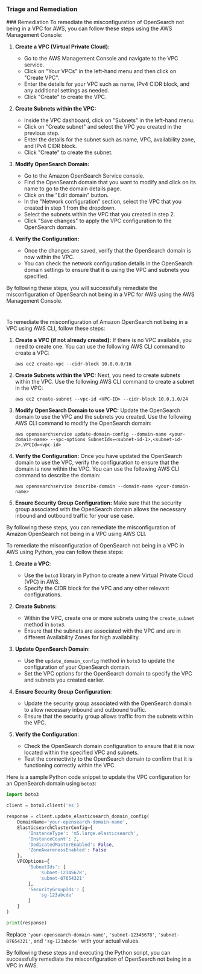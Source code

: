
### Triage and Remediation
<Tabs>
<Tab title='Remediation'>
### Remediation

<AccordionGroup>
<Accordion title='Using Console' defaultOpen='true'>
To remediate the misconfiguration of OpenSearch not being in a VPC for AWS, you can follow these steps using the AWS Management Console:

1. **Create a VPC (Virtual Private Cloud):**
   - Go to the AWS Management Console and navigate to the VPC service.
   - Click on "Your VPCs" in the left-hand menu and then click on "Create VPC".
   - Enter the details for your VPC such as name, IPv4 CIDR block, and any additional settings as needed.
   - Click "Create" to create the VPC.

2. **Create Subnets within the VPC:**
   - Inside the VPC dashboard, click on "Subnets" in the left-hand menu.
   - Click on "Create subnet" and select the VPC you created in the previous step.
   - Enter the details for the subnet such as name, VPC, availability zone, and IPv4 CIDR block.
   - Click "Create" to create the subnet.

3. **Modify OpenSearch Domain:**
   - Go to the Amazon OpenSearch Service console.
   - Find the OpenSearch domain that you want to modify and click on its name to go to the domain details page.
   - Click on the "Edit domain" button.
   - In the "Network configuration" section, select the VPC that you created in step 1 from the dropdown.
   - Select the subnets within the VPC that you created in step 2.
   - Click "Save changes" to apply the VPC configuration to the OpenSearch domain.

4. **Verify the Configuration:**
   - Once the changes are saved, verify that the OpenSearch domain is now within the VPC.
   - You can check the network configuration details in the OpenSearch domain settings to ensure that it is using the VPC and subnets you specified.

By following these steps, you will successfully remediate the misconfiguration of OpenSearch not being in a VPC for AWS using the AWS Management Console.

#
</Accordion>

<Accordion title='Using CLI'>
To remediate the misconfiguration of Amazon OpenSearch not being in a VPC using AWS CLI, follow these steps:

1. **Create a VPC (if not already created):**
   If there is no VPC available, you need to create one. You can use the following AWS CLI command to create a VPC:
   ```
   aws ec2 create-vpc --cidr-block 10.0.0.0/16
   ```

2. **Create Subnets within the VPC:**
   Next, you need to create subnets within the VPC. Use the following AWS CLI command to create a subnet in the VPC:
   ```
   aws ec2 create-subnet --vpc-id <VPC-ID> --cidr-block 10.0.1.0/24
   ```

3. **Modify OpenSearch Domain to use VPC:**
   Update the OpenSearch domain to use the VPC and the subnets you created. Use the following AWS CLI command to modify the OpenSearch domain:
   ```
   aws opensearchservice update-domain-config --domain-name <your-domain-name> --vpc-options SubnetIds=<subnet-id-1>,<subnet-id-2>,VPCId=<vpc-id>
   ```

4. **Verify the Configuration:**
   Once you have updated the OpenSearch domain to use the VPC, verify the configuration to ensure that the domain is now within the VPC. You can use the following AWS CLI command to describe the domain:
   ```
   aws opensearchservice describe-domain --domain-name <your-domain-name>
   ```

5. **Ensure Security Group Configuration:**
   Make sure that the security group associated with the OpenSearch domain allows the necessary inbound and outbound traffic for your use case.

By following these steps, you can remediate the misconfiguration of Amazon OpenSearch not being in a VPC using AWS CLI.
</Accordion>

<Accordion title='Using Python'>
To remediate the misconfiguration of OpenSearch not being in a VPC in AWS using Python, you can follow these steps:

1. **Create a VPC**:
   - Use the `boto3` library in Python to create a new Virtual Private Cloud (VPC) in AWS.
   - Specify the CIDR block for the VPC and any other relevant configurations.

2. **Create Subnets**:
   - Within the VPC, create one or more subnets using the `create_subnet` method in `boto3`.
   - Ensure that the subnets are associated with the VPC and are in different Availability Zones for high availability.

3. **Update OpenSearch Domain**:
   - Use the `update_domain_config` method in `boto3` to update the configuration of your OpenSearch domain.
   - Set the VPC options for the OpenSearch domain to specify the VPC and subnets you created earlier.

4. **Ensure Security Group Configuration**:
   - Update the security group associated with the OpenSearch domain to allow necessary inbound and outbound traffic.
   - Ensure that the security group allows traffic from the subnets within the VPC.

5. **Verify the Configuration**:
   - Check the OpenSearch domain configuration to ensure that it is now located within the specified VPC and subnets.
   - Test the connectivity to the OpenSearch domain to confirm that it is functioning correctly within the VPC.

Here is a sample Python code snippet to update the VPC configuration for an OpenSearch domain using `boto3`:

```python
import boto3

client = boto3.client('es')

response = client.update_elasticsearch_domain_config(
    DomainName='your-opensearch-domain-name',
    ElasticsearchClusterConfig={
        'InstanceType': 'm5.large.elasticsearch',
        'InstanceCount': 2,
        'DedicatedMasterEnabled': False,
        'ZoneAwarenessEnabled': False
    },
    VPCOptions={
        'SubnetIds': [
            'subnet-12345678',
            'subnet-87654321'
        ],
        'SecurityGroupIds': [
            'sg-123abcde'
        ]
    }
)

print(response)
```

Replace `'your-opensearch-domain-name'`, `'subnet-12345678'`, `'subnet-87654321'`, and `'sg-123abcde'` with your actual values.

By following these steps and executing the Python script, you can successfully remediate the misconfiguration of OpenSearch not being in a VPC in AWS.
</Accordion>

</AccordionGroup>
</Tab>
</Tabs>
